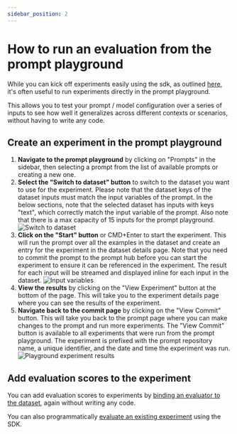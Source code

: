 ```yaml
---
sidebar_position: 2
---
```


# How to run an evaluation from the prompt playground

While you can kick off experiments easily using the sdk, as outlined [here](./evaluate_llm_application), it's often useful to run experiments directly in the prompt playground.

This allows you to test your prompt / model configuration over a series of inputs to see how well it generalizes across different contexts or scenarios, without having to write any code.

## Create an experiment in the prompt playground

1. **Navigate to the prompt playground** by clicking on "Prompts" in the sidebar, then selecting a prompt from the list of available prompts or creating a new one.
2. **Select the "Switch to dataset" button** to switch to the dataset you want to use for the experiment. Please note that the dataset keys of the dataset inputs must match the input variables of the prompt. In the below sections, note that the selected dataset has inputs with keys "text", which correctly match the input variable of the prompt. Also note that there is a max capacity of 15 inputs for the prompt playground.
   ![Switch to dataset](../evaluation/static/switch_to_dataset.png)
3. **Click on the "Start" button** or CMD+Enter to start the experiment. This will run the prompt over all the examples in the dataset and create an entry for the experiment in the dataset details page. Note that you need to commit the prompt to the prompt hub before you can start the experiment to ensure it can be referenced in the experiment. The result for each input will be streamed and displayed inline for each input in the dataset.
   ![Input variables](../evaluation/static/input_variables_playground.png)
4. **View the results** by clicking on the "View Experiment" button at the bottom of the page. This will take you to the experiment details page where you can see the results of the experiment.
5. **Navigate back to the commit page** by clicking on the "View Commit" button. This will take you back to the prompt page where you can make changes to the prompt and run more experiments. The "View Commit" button is available to all experiments that were run from the prompt playground. The experiment is prefixed with the prompt repository name, a unique identifier, and the date and time the experiment was run.
   ![Playground experiment results](../evaluation/static/playground_experiment_results.png)

## Add evaluation scores to the experiment

You can add evaluation scores to experiments by [binding an evaluator to the dataset](./bind_evaluator_to_dataset), again without writing any code.

You can also programmatically [evaluate an existing experiment](./evaluate_existing_experiment) using the SDK.
